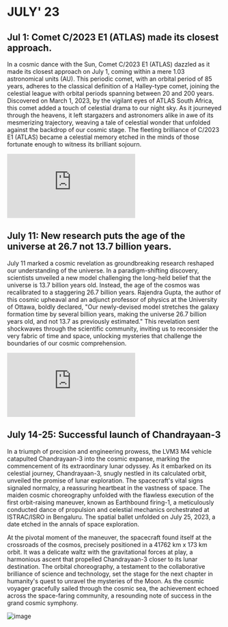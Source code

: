 # JULY' 23

## Jul 1: Comet C/2023 E1 (ATLAS) made its closest approach.

In a cosmic dance with the Sun, Comet C/2023 E1 (ATLAS) dazzled as it made its closest approach on July 1, coming within a mere 1.03 astronomical units (AU). This periodic comet, with an orbital period of 85 years, adheres to the classical definition of a Halley-type comet, joining the celestial league with orbital periods spanning between 20 and 200 years. Discovered on March 1, 2023, by the vigilant eyes of ATLAS South Africa, this comet added a touch of celestial drama to our night sky. As it journeyed through the heavens, it left stargazers and astronomers alike in awe of its mesmerizing trajectory, weaving a tale of celestial wonder that unfolded against the backdrop of our cosmic stage. The fleeting brilliance of C/2023 E1 (ATLAS) became a celestial memory etched in the minds of those fortunate enough to witness its brilliant sojourn.

![image](https://in-the-sky.org/image.php?style=icon&img=imagedump/comets/comets.jpg)

## July 11: New research puts the age of the universe at 26.7  not 13.7  billion years.

July 11 marked a cosmic revelation as groundbreaking research reshaped our understanding of the universe. In a paradigm-shifting discovery, scientists unveiled a new model challenging the long-held belief that the universe is 13.7 billion years old. Instead, the age of the cosmos was recalibrated to a staggering 26.7 billion years. Rajendra Gupta, the author of this cosmic upheaval and an adjunct professor of physics at the University of Ottawa, boldly declared, "Our newly-devised model stretches the galaxy formation time by several billion years, making the universe 26.7 billion years old, and not 13.7 as previously estimated." This revelation sent shockwaves through the scientific community, inviting us to reconsider the very fabric of time and space, unlocking mysteries that challenge the boundaries of our cosmic comprehension.

![image](https://www.sciencedaily.com/releases/2023/07/230711133118.htm)

## July 14-25: Successful launch of Chandrayaan-3 

In a triumph of precision and engineering prowess, the LVM3 M4 vehicle catapulted Chandrayaan-3 into the cosmic expanse, marking the commencement of its extraordinary lunar odyssey. As it embarked on its celestial journey, Chandrayaan-3, snugly nestled in its calculated orbit, unveiled the promise of lunar exploration. The spacecraft's vital signs signaled normalcy, a reassuring heartbeat in the vastness of space. The maiden cosmic choreography unfolded with the flawless execution of the first orbit-raising maneuver, known as Earthbound firing-1, a meticulously conducted dance of propulsion and celestial mechanics orchestrated at ISTRAC/ISRO in Bengaluru. The spatial ballet unfolded on July 25, 2023, a date etched in the annals of space exploration.

At the pivotal moment of the maneuver, the spacecraft found itself at the crossroads of the cosmos, precisely positioned in a 41762 km x 173 km orbit. It was a delicate waltz with the gravitational forces at play, a harmonious ascent that propelled Chandrayaan-3 closer to its lunar destination. The orbital choreography, a testament to the collaborative brilliance of science and technology, set the stage for the next chapter in humanity's quest to unravel the mysteries of the Moon. As the cosmic voyager gracefully sailed through the cosmic sea, the achievement echoed across the space-faring community, a resounding note of success in the grand cosmic symphony.

![image](https://www.isro.gov.in/media_isro/image/index/Chandrayaan3/MRM_8583.JPG.webp)